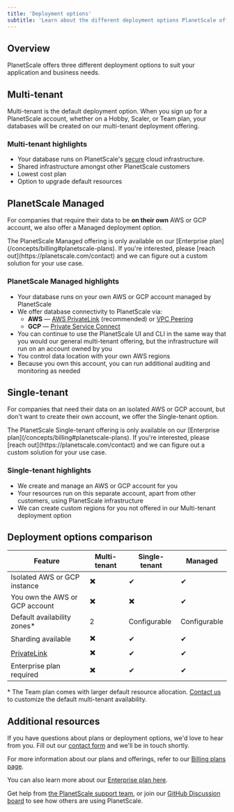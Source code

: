 ```yaml
---
title: 'Deployment options'
subtitle: 'Learn about the different deployment options PlanetScale offers'
---
```


## Overview

PlanetScale offers three different deployment options to suit your application and business needs.

## Multi-tenant

Multi-tenant is the default deployment option. When you sign up for a PlanetScale account, whether on a Hobby, Scaler, or Team plan, your databases will be created on our multi-tenant deployment offering.

### Multi-tenant highlights

- Your database runs on PlanetScale's [secure](/concepts/security) cloud infrastructure. 
- Shared infrastructure amongst other PlanetScale customers
- Lowest cost plan
- Option to upgrade default resources

## PlanetScale Managed

For companies that require their data to be **on their own** AWS or GCP account, we also offer a Managed deployment option. 

<InfoBlock type='note'>
  The PlanetScale Managed offering is only available on our [Enterprise plan](/concepts/billing#planetscale-plans). If you're interested, please [reach out](https://planetscale.com/contact) and we can figure out a custom solution for your use case.
</InfoBlock>

### PlanetScale Managed highlights

- Your database runs on your own AWS or GCP account managed by PlanetScale
- We offer database connectivity to PlanetScale via:
  - **AWS** &mdash; [AWS PrivateLink](https://aws.amazon.com/privatelink/) (recommended) or [VPC Peering](https://docs.aws.amazon.com/vpc/latest/peering/what-is-vpc-peering.html)
  - **GCP** &mdash; [Private Service Connect](https://cloud.google.com/vpc/docs/private-access-options)
- You can continue to use the PlanetScale UI and CLI in the same way that you would our general multi-tenant offering, but the infrastructure will run on an account owned by you
- You control data location with your own AWS regions
- Because you own this account, you can run additional auditing and monitoring as needed

## Single-tenant

For companies that need their data on an isolated AWS or GCP account, but don't want to create their own account, we offer the Single-tenant option.

<InfoBlock type='note'>
  The PlanetScale Single-tenant offering is only available on our [Enterprise plan](/concepts/billing#planetscale-plans). If you're interested, please [reach out](https://planetscale.com/contact) and we can figure out a custom solution for your use case.
</InfoBlock>

### Single-tenant highlights

- We create and manage an AWS or GCP account for you
- Your resources run on this separate account, apart from other customers, using PlanetScale infrastructure
- We can create custom regions for you not offered in our Multi-tenant deployment option

## Deployment options comparison

| Feature | Multi-tenant       | Single-tenant     | Managed         |
| - | ------------------------ | -------------------- | -------------------- |
| Isolated AWS or GCP instance | ✖️ | ✔   | ✔ |
| You own the AWS or GCP account | ✖️ | ✖️ | ✔ |
| Default availability zones* | 2 | Configurable  | Configurable |
| Sharding available | ✖️ | ✔ | ✔ |
| [PrivateLink](https://aws.amazon.com/privatelink/) | ✖️ | ✔ | ✔ |
| Enterprise plan required | ✖️ | ✔ | ✔ |

\* The Team plan comes with larger default resource allocation. [Contact us](https://planetscale.com/contact) to customize the default multi-tenant availability.

## Additional resources

If you have questions about plans or deployment options, we'd love to hear from you. Fill out our [contact form](https://planetscale.com/contact) and we'll be in touch shortly.

For more information about our plans and offerings, refer to our [Billing plans page](/concepts/billing#planetscale-plans).

You can also learn more about our [Enterprise plan here](https://planetscale.com/enterprise).

Get help from [the PlanetScale support team](https://www.planetscale.com/support), or join our [GitHub Discussion board](https://github.com/planetscale/discussion/discussions) to see how others are using PlanetScale.
 
